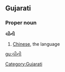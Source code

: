 ==Gujarati==
===Proper noun===
'''ચીની'''
#[[Chinese]], the language
[[Category:Gujarati]]
[[gu:ચીની]]